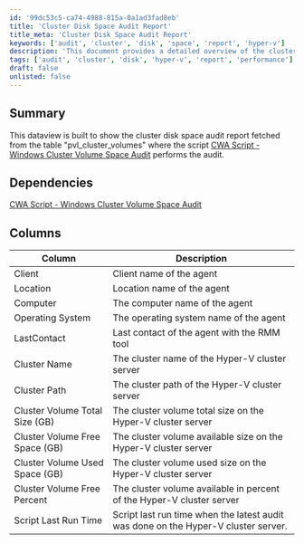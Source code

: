 ```yaml
---
id: '99dc53c5-ca74-4988-815a-0a1ad3fad8eb'
title: 'Cluster Disk Space Audit Report'
title_meta: 'Cluster Disk Space Audit Report'
keywords: ['audit', 'cluster', 'disk', 'space', 'report', 'hyper-v']
description: 'This document provides a detailed overview of the cluster disk space audit report generated from the pvl_cluster_volumes table. It includes information on the client, location, computer, operating system, and various metrics related to cluster volume sizes and usage, as well as dependencies on the relevant CWA script.'
tags: ['audit', 'cluster', 'disk', 'hyper-v', 'report', 'performance']
draft: false
unlisted: false
---
```

## Summary

This dataview is built to show the cluster disk space audit report fetched from the table "pvl_cluster_volumes" where the script [CWA Script - Windows Cluster Volume Space Audit](https://proval.itglue.com/DOC-5078775-15952791) performs the audit.

## Dependencies

[CWA Script - Windows Cluster Volume Space Audit](https://proval.itglue.com/DOC-5078775-15952791)

## Columns

| Column                                   | Description                                                               |
|------------------------------------------|---------------------------------------------------------------------------|
| Client                                   | Client name of the agent                                                  |
| Location                                 | Location name of the agent                                               |
| Computer                                 | The computer name of the agent                                           |
| Operating System                         | The operating system name of the agent                                   |
| LastContact                              | Last contact of the agent with the RMM tool                             |
| Cluster Name                             | The cluster name of the Hyper-V cluster server                           |
| Cluster Path                             | The cluster path of the Hyper-V cluster server                           |
| Cluster Volume Total Size (GB)          | The cluster volume total size on the Hyper-V cluster server              |
| Cluster Volume Free Space (GB)          | The cluster volume available size on the Hyper-V cluster server          |
| Cluster Volume Used Space (GB)          | The cluster volume used size on the Hyper-V cluster server               |
| Cluster Volume Free Percent              | The cluster volume available in percent of the Hyper-V cluster server    |
| Script Last Run Time                     | Script last run time when the latest audit was done on the Hyper-V cluster server. |












